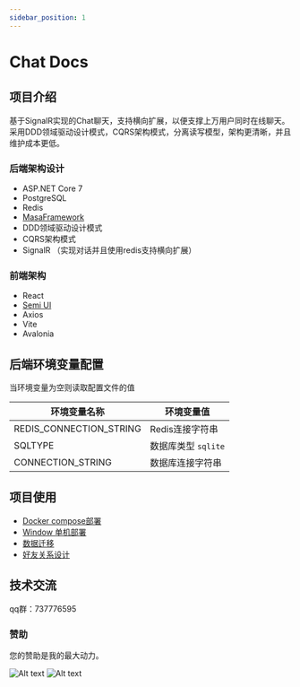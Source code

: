 ```yaml
---
sidebar_position: 1
---
```


# Chat Docs

## 项目介绍

基于SignalR实现的Chat聊天，支持横向扩展，以便支撑上万用户同时在线聊天。
采用DDD领域驱动设计模式，CQRS架构模式，分离读写模型，架构更清晰，并且维护成本更低。

### 后端架构设计

- ASP.NET Core 7
- PostgreSQL
- Redis
- [MasaFramework](https://docs.masastack.com/framework/concepts/overview)
- DDD领域驱动设计模式
- CQRS架构模式
- SignalR （实现对话并且使用redis支持横向扩展）

### 前端架构

- React
- [Semi UI](https://semi.design/zh-CN/start/getting-started)
- Axios
- Vite
- Avalonia

## 后端环境变量配置

当环境变量为空则读取配置文件的值

| 环境变量名称            | 环境变量值                                 |
| ----------------------- | ------------------------------------------ |
| REDIS_CONNECTION_STRING | Redis连接字符串                            |
| SQLTYPE                 | 数据库类型 `sqlite`|[`pgsql`|`postgresql`] |
| CONNECTION_STRING       | 数据库连接字符串                           |

## 项目使用

- [Docker compose部署](./DevOps/Install.md)
- [Window 单机部署](./DevOps/Window-DevOps.md)
- [数据迁移](./DevOps/Migration.md)
- [好友关系设计](./Service/Friend-Chart.md)

## 技术交流

qq群：737776595

### 赞助

您的赞助是我的最大动力。

![Alt text](./img/aliyun.jpg)
![Alt text](./img/wechat.jpg)
